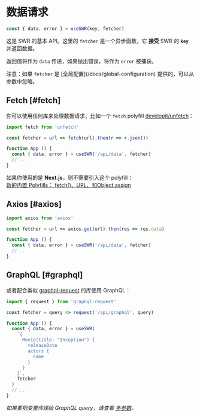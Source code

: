 
# 数据请求

```js
const { data, error } = useSWR(key, fetcher)
```

这是 SWR 的基本 API。这里的 `fetcher` 是一个异步函数，它 **接受** SWR 的 **`key`** 并返回数据。

返回值将作为 `data` 传递，如果抛出错误，将作为 `error` 被捕获。

<Callout emoji="💡">
  注意：如果 <code>fetcher</code> 是 
  [全局配置](/docs/global-configuration)
  提供的，可以从参数中忽略。
</Callout>

## Fetch [#fetch]

你可以使用任何库来处理数据请求，比如一个 `fetch` polyfill [developit/unfetch](https://github.com/developit/unfetch)：

```js
import fetch from 'unfetch'

const fetcher = url => fetch(url).then(r => r.json())

function App () {
  const { data, error } = useSWR('/api/data', fetcher)
  // ...
}
```

<Callout emoji="💡">
  如果你使用的是 <strong>Next.js</strong>，则不需要引入这个 polyfill：<br/>
  <a target="_blank" rel="noopener" href="https://nextjs.org/blog/next-9-1-7#new-built-in-polyfills-fetch-url-and-objectassign">新的内置 Polyfills： fetch()、URL、和Object.assign</a>
</Callout>

## Axios [#axios]

```js
import axios from 'axios'

const fetcher = url => axios.get(url).then(res => res.data)

function App () {
  const { data, error } = useSWR('/api/data', fetcher)
  // ...
}
```

## GraphQL [#graphql]

或者配合类似 [graphql-request](https://github.com/prisma-labs/graphql-request) 的库使用 GraphQL：

```js
import { request } from 'graphql-request'

const fetcher = query => request('/api/graphql', query)

function App () {
  const { data, error } = useSWR(
    `{
      Movie(title: "Inception") {
        releaseDate
        actors {
          name
        }
      }
    }`,
    fetcher
  )
  // ...
}
```

_如果要把变量传递给 GraphQL query，请查看 [多参数](/docs/arguments)。_
